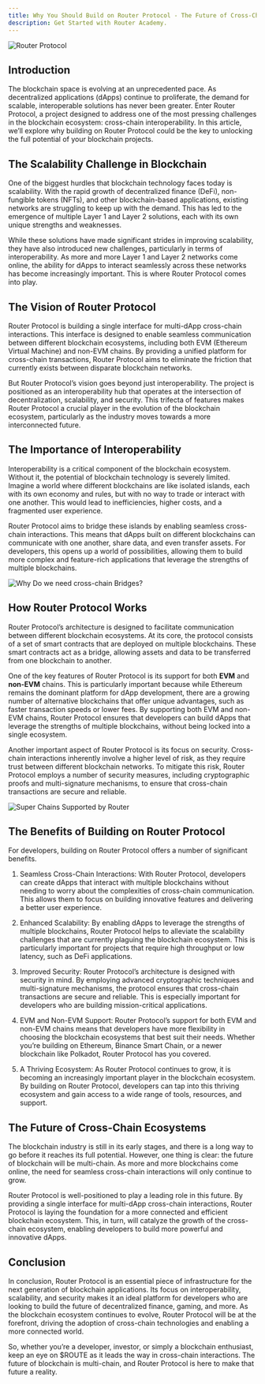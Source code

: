 ```yaml
---
title: Why You Should Build on Router Protocol - The Future of Cross-Chain Interoperability.
description: Get Started with Router Academy.
---
```


<img src="https://res.cloudinary.com/dguv1yapd/image/upload/v1728461846/router-academy-courses/jlqpvfnfhl2hoql0rf0d.webp" alt="Router Protocol" />

## Introduction

The blockchain space is evolving at an unprecedented pace. As decentralized applications (dApps) continue to proliferate, the demand for scalable, interoperable solutions has never been greater. Enter Router Protocol, a project designed to address one of the most pressing challenges in the blockchain ecosystem: cross-chain interoperability. In this article, we’ll explore why building on Router Protocol could be the key to unlocking the full potential of your blockchain projects.

## The Scalability Challenge in Blockchain

One of the biggest hurdles that blockchain technology faces today is scalability. With the rapid growth of decentralized finance (DeFi), non-fungible tokens (NFTs), and other blockchain-based applications, existing networks are struggling to keep up with the demand. This has led to the emergence of multiple Layer 1 and Layer 2 solutions, each with its own unique strengths and weaknesses.

While these solutions have made significant strides in improving scalability, they have also introduced new challenges, particularly in terms of interoperability. As more and more Layer 1 and Layer 2 networks come online, the ability for dApps to interact seamlessly across these networks has become increasingly important. This is where Router Protocol comes into play.

## The Vision of Router Protocol

Router Protocol is building a single interface for multi-dApp cross-chain interactions. This interface is designed to enable seamless communication between different blockchain ecosystems, including both EVM (Ethereum Virtual Machine) and non-EVM chains. By providing a unified platform for cross-chain transactions, Router Protocol aims to eliminate the friction that currently exists between disparate blockchain networks.

But Router Protocol’s vision goes beyond just interoperability. The project is positioned as an interoperability hub that operates at the intersection of decentralization, scalability, and security. This trifecta of features makes Router Protocol a crucial player in the evolution of the blockchain ecosystem, particularly as the industry moves towards a more interconnected future.

## The Importance of Interoperability

Interoperability is a critical component of the blockchain ecosystem. Without it, the potential of blockchain technology is severely limited. Imagine a world where different blockchains are like isolated islands, each with its own economy and rules, but with no way to trade or interact with one another. This would lead to inefficiencies, higher costs, and a fragmented user experience.

Router Protocol aims to bridge these islands by enabling seamless cross-chain interactions. This means that dApps built on different blockchains can communicate with one another, share data, and even transfer assets. For developers, this opens up a world of possibilities, allowing them to build more complex and feature-rich applications that leverage the strengths of multiple blockchains.

<img src="https://res.cloudinary.com/dguv1yapd/image/upload/v1728462119/router-academy-courses/akf6s19ptbigxxpnyhbb.webp" alt="Why Do we need cross-chain Bridges?" />

## How Router Protocol Works

Router Protocol’s architecture is designed to facilitate communication between different blockchain ecosystems. At its core, the protocol consists of a set of smart contracts that are deployed on multiple blockchains. These smart contracts act as a bridge, allowing assets and data to be transferred from one blockchain to another.

One of the key features of Router Protocol is its support for both **EVM** and **non-EVM** chains. This is particularly important because while Ethereum remains the dominant platform for dApp development, there are a growing number of alternative blockchains that offer unique advantages, such as faster transaction speeds or lower fees. By supporting both EVM and non-EVM chains, Router Protocol ensures that developers can build dApps that leverage the strengths of multiple blockchains, without being locked into a single ecosystem.

Another important aspect of Router Protocol is its focus on security. Cross-chain interactions inherently involve a higher level of risk, as they require trust between different blockchain networks. To mitigate this risk, Router Protocol employs a number of security measures, including cryptographic proofs and multi-signature mechanisms, to ensure that cross-chain transactions are secure and reliable.

<img src="https://res.cloudinary.com/dguv1yapd/image/upload/v1728462156/router-academy-courses/qjoebml4xsb7hstelrvh.webp" alt="Super Chains Supported by Router" />

## The Benefits of Building on Router Protocol

For developers, building on Router Protocol offers a number of significant benefits.

1. Seamless Cross-Chain Interactions: With Router Protocol, developers can create dApps that interact with multiple blockchains without needing to worry about the complexities of cross-chain communication. This allows them to focus on building innovative features and delivering a better user experience.

2. Enhanced Scalability: By enabling dApps to leverage the strengths of multiple blockchains, Router Protocol helps to alleviate the scalability challenges that are currently plaguing the blockchain ecosystem. This is particularly important for projects that require high throughput or low latency, such as DeFi applications.

3. Improved Security: Router Protocol’s architecture is designed with security in mind. By employing advanced cryptographic techniques and multi-signature mechanisms, the protocol ensures that cross-chain transactions are secure and reliable. This is especially important for developers who are building mission-critical applications.

4. EVM and Non-EVM Support: Router Protocol’s support for both EVM and non-EVM chains means that developers have more flexibility in choosing the blockchain ecosystems that best suit their needs. Whether you’re building on Ethereum, Binance Smart Chain, or a newer blockchain like Polkadot, Router Protocol has you covered.

5. A Thriving Ecosystem: As Router Protocol continues to grow, it is becoming an increasingly important player in the blockchain ecosystem. By building on Router Protocol, developers can tap into this thriving ecosystem and gain access to a wide range of tools, resources, and support.

## The Future of Cross-Chain Ecosystems

The blockchain industry is still in its early stages, and there is a long way to go before it reaches its full potential. However, one thing is clear: the future of blockchain will be multi-chain. As more and more blockchains come online, the need for seamless cross-chain interactions will only continue to grow.

Router Protocol is well-positioned to play a leading role in this future. By providing a single interface for multi-dApp cross-chain interactions, Router Protocol is laying the foundation for a more connected and efficient blockchain ecosystem. This, in turn, will catalyze the growth of the cross-chain ecosystem, enabling developers to build more powerful and innovative dApps.

## Conclusion

In conclusion, Router Protocol is an essential piece of infrastructure for the next generation of blockchain applications. Its focus on interoperability, scalability, and security makes it an ideal platform for developers who are looking to build the future of decentralized finance, gaming, and more. As the blockchain ecosystem continues to evolve, Router Protocol will be at the forefront, driving the adoption of cross-chain technologies and enabling a more connected world.

So, whether you’re a developer, investor, or simply a blockchain enthusiast, keep an eye on $ROUTE as it leads the way in cross-chain interactions. The future of blockchain is multi-chain, and Router Protocol is here to make that future a reality.